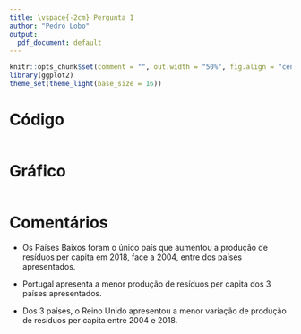 ```yaml
---
title: \vspace{-2cm} Pergunta 1
author: "Pedro Lobo"
output:
  pdf_document: default
---
```


```r
knitr::opts_chunk$set(comment = "", out.width = "50%", fig.align = "center")
library(ggplot2)
theme_set(theme_light(base_size = 16))
```

# Código
```r
```

# Gráfico
```r
```

# Comentários
- Os Países Baixos foram o único país que aumentou a produção de resíduos per capita em 2018, face a 2004, entre dos países apresentados.

- Portugal apresenta a menor produção de resíduos per capita dos 3 países apresentados.

- Dos 3 países, o Reino Unido apresentou a menor variação de produção de resíduos per capita entre 2004 e 2018.
